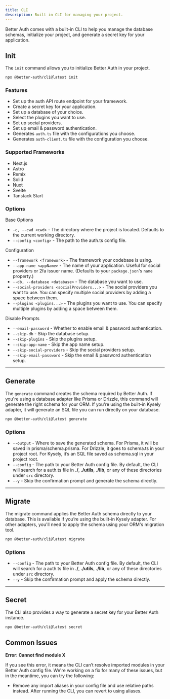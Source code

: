```yaml
---
title: CLI
description: Built in CLI for managing your project.
---
```


Better Auth comes with a built-in CLI to help you manage the database schemas, initialize your project, and generate a secret key for your application.

## Init

The `init` command allows you to initialize Better Auth in your project.

```bash title="Terminal"
npx @better-auth/cli@latest init
```

### Features

- Set up the auth API route endpoint for your framework.
- Create a secret key for your application.
- Set up a database of your choice.
- Select the plugins you want to use.
- Set up social providers.
- Set up email & password authentication.
- Generates `auth.ts` file with the configurations you choose.
- Generates `auth-client.ts` file with the configuration you choose.

### Supported Frameworks

- Next.js
- Astro
- Remix
- Solid
- Nuxt
- Svelte
- Tanstack Start

### Options

<DividerText>Base Options</DividerText>

- `-c, --cwd <cwd>` - The directory where the project is located. Defaults to the current working directory.
- `--config <config>` - The path to the auth.ts config file. 

<DividerText>Configuration</DividerText>

- `--framework <framework>` - The framework your codebase is using.
- `--app-name <appName>` - The name of your application. Useful for social providers or 2fa issuer name. (Defaults to your `package.json`'s `name` property.)
- `--db, --database <database>` - The database you want to use.
- `--social-providers <socialProviders...>` - The social providers you want to use. You can specify multiple social providers by adding a space between them.
- `--plugins <plugins...>` - The plugins you want to use. You can specify multiple plugins by adding a space between them.

<DividerText>Disable Prompts</DividerText>

- `--email-password` - Whether to enable email & password authentication.
- `--skip-db` - Skip the database setup.
- `--skip-plugins` - Skip the plugins setup.
- `--skip-app-name` - Skip the app name setup.
- `--skip-social-providers` - Skip the social providers setup.
- `--skip-email-password` - Skip the email & password authentication setup.

---

## Generate

The `generate` command creates the schema required by Better Auth. If you're using a database adapter like Prisma or Drizzle, this command will generate the right schema for your ORM. If you're using the built-in Kysely adapter, it will generate an SQL file you can run directly on your database.

```bash title="Terminal"
npx @better-auth/cli@latest generate
```

### Options

- `--output` - Where to save the generated schema. For Prisma, it will be saved in prisma/schema.prisma. For Drizzle, it goes to schema.ts in your project root. For Kysely, it’s an SQL file saved as schema.sql in your project root.
- `--config` - The path to your Better Auth config file. By default, the CLI will search for a auth.ts file in **./**, **./utils**, **./lib**, or any of these directories under `src` directory.
- `--y` - Skip the confirmation prompt and generate the schema directly.

---

## Migrate

The migrate command applies the Better Auth schema directly to your database. This is available if you’re using the built-in Kysely adapter. For other adapters, you'll need to apply the schema using your ORM's migration tool.

```bash title="Terminal"
npx @better-auth/cli@latest migrate
```

### Options

- `--config` - The path to your Better Auth config file. By default, the CLI will search for a auth.ts file in **./**, **./utils**, **./lib**, or any of these directories under `src` directory.
- `--y` - Skip the confirmation prompt and apply the schema directly.

---

## Secret

The CLI also provides a way to generate a secret key for your Better Auth instance.

```bash title="Terminal"
npx @better-auth/cli@latest secret
```

## Common Issues

**Error: Cannot find module X**

If you see this error, it means the CLI can’t resolve imported modules in your Better Auth config file. We're working on a fix for many of these issues, but in the meantime, you can try the following:

- Remove any import aliases in your config file and use relative paths instead. After running the CLI, you can revert to using aliases.
